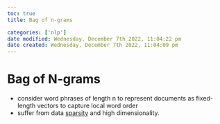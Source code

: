 ```yaml
---
toc: true
title: Bag of n-grams

categories: ['nlp']
date modified: Wednesday, December 7th 2022, 11:04:22 pm
date created: Wednesday, December 7th 2022, 11:04:09 pm
---
```


# Bag of N-grams

- consider word phrases of length n to represent documents as fixed-length vectors to capture local word order
- suffer from data [sparsity](sparsity.qmd) and high dimensionality.



